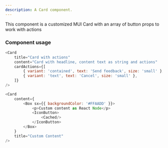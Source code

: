 ```yaml
---
description: A Card component.
---
```



This component is a customized MUI Card with an array of button props to work with actions

### Component usage

```js
<Card
    title="Card with actions"
    content="Card with headline, content text as string and actions"
    cardActions={[
        { variant: 'contained', text: 'Send feedback', size: 'small' },
        { variant: 'text', text: 'Cancel', size: 'small' },
    ]}
/>

<Card
    content={
        <Box sx={{ backgroundColor: '#FFAADD' }}>
            <p>Custom content as React Node</p>
            <IconButton>
                <Cached/>
            </IconButton>
        </Box>
    }
    title="Custom Content"
/>
```
